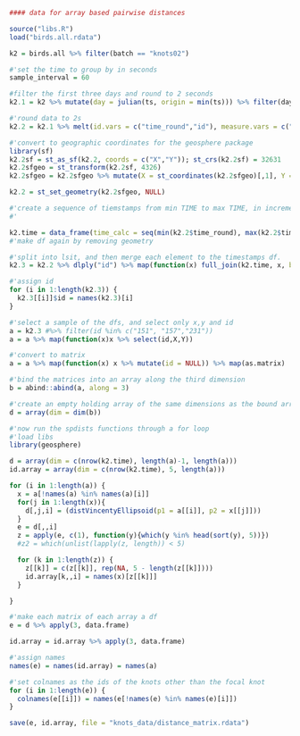 ```r

#### data for array based pairwise distances

source("libs.R")
load("birds.all.rdata")

k2 = birds.all %>% filter(batch == "knots02")
```

```r
#'set the time to group by in seconds
sample_interval = 60

#filter the first three days and round to 2 seconds
k2.1 = k2 %>% mutate(day = julian(ts, origin = min(ts))) %>% filter(day < 3) %>% mutate(time_round = round_any(TIME/1e3, sample_interval))

#'round data to 2s
k2.2 = k2.1 %>% melt(id.vars = c("time_round","id"), measure.vars = c("X","Y")) %>% group_by(id, time_round, variable) %>% summarise(mean = mean(value, na.rm = T)) %>% dcast(id + time_round ~ variable, mean)

#'convert to geographic coordinates for the geosphere package
library(sf)
k2.2sf = st_as_sf(k2.2, coords = c("X","Y")); st_crs(k2.2sf) = 32631
k2.2sfgeo = st_transform(k2.2sf, 4326)
k2.2sfgeo = k2.2sfgeo %>% mutate(X = st_coordinates(k2.2sfgeo)[,1], Y = st_coordinates(k2.2sfgeo)[,2])

k2.2 = st_set_geometry(k2.2sfgeo, NULL)

#'create a sequence of tiemstamps from min TIME to max TIME, in increments of 1000, or divide by 1e3 and have increments of 1s
#'

k2.time = data_frame(time_calc = seq(min(k2.2$time_round), max(k2.2$time_round), sample_interval))
#'make df again by removing geometry
```

```r
#'split into lsit, and then merge each element to the timestamps df.
k2.3 = k2.2 %>% dlply("id") %>% map(function(x) full_join(k2.time, x, by = c("time_calc" = "time_round")))

#'assign id
for (i in 1:length(k2.3)) {
  k2.3[[i]]$id = names(k2.3)[i]
}

#'select a sample of the dfs, and select only x,y and id
a = k2.3 #%>% filter(id %in% c("151", "157","231"))
a = a %>% map(function(x)x %>% select(id,X,Y))

#'convert to matrix
a = a %>% map(function(x) x %>% mutate(id = NULL)) %>% map(as.matrix)

#'bind the matrices into an array along the third dimension
b = abind::abind(a, along = 3)

#'create an empty holding array of the same dimensions as the bound array
d = array(dim = dim(b))
```

```r
#'now run the spdists functions through a for loop
#'load libs
library(geosphere)

d = array(dim = c(nrow(k2.time), length(a)-1, length(a)))
id.array = array(dim = c(nrow(k2.time), 5, length(a)))

for (i in 1:length(a)) {
  x = a[!names(a) %in% names(a)[i]]
  for(j in 1:length(x)){
    d[,j,i] = (distVincentyEllipsoid(p1 = a[[i]], p2 = x[[j]]))
  }
  e = d[,,i]
  z = apply(e, c(1), function(y){which(y %in% head(sort(y), 5))})
  #z2 = which(unlist(lapply(z, length)) < 5)

  for (k in 1:length(z)) {
    z[[k]] = c(z[[k]], rep(NA, 5 - length(z[[k]])))
    id.array[k,,i] = names(x)[z[[k]]]
  }

}

#'make each matrix of each array a df
e = d %>% apply(3, data.frame)

id.array = id.array %>% apply(3, data.frame)

#'assign names
names(e) = names(id.array) = names(a)

```

```r
#'set colnames as the ids of the knots other than the focal knot
for (i in 1:length(e)) {
  colnames(e[[i]]) = names(e[!names(e) %in% names(e)[i]])
}

save(e, id.array, file = "knots_data/distance_matrix.rdata")
```
